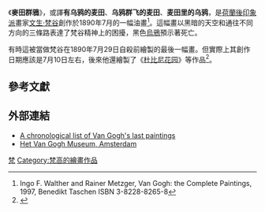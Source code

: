 {{Painting| image_file=Vincent van Gogh (1853-1890) - Wheat Field with Crows (1890).jpg
| title=Wheat Field with Crows
| zh_title =有乌鸦的麦田
| artist=[[文生·梵谷|文生·梵谷]]
| year=1890年7月
| type=布面[[油畫|油畫]]

| height_metric      = 50.2
| width_metric       = 103
| city=[[阿姆斯特丹|阿姆斯特丹]]
| museum=[[梵谷博物館|梵谷博物館]]
}}
《'''麥田群鴉'''》，或譯'''有乌鸦的麦田'''、'''乌鸦群飞的麦田'''、'''麦田里的乌鸦'''，是[[荷蘭|荷蘭]][[後印象派|後印象派]]畫家[[文生·梵谷|文生·梵谷]]創作於1890年7月的一幅油畫<ref>Ingo F. Walther and Rainer Metzger, Van Gogh: the Complete Paintings, 1997, Benedikt Taschen ISBN 3-8228-8265-8</ref>。這幅畫以黑暗的天空和通往不同方向的三條路表達了梵谷精神上的困擾，黑色[[烏鴉|烏鴉]]預示著死亡。

有時這被當做梵谷在1890年7月29日自殺前繪製的最後一幅畫。但實際上其創作日期應該是7月10日左右，後來他還繪製了《[[杜比尼花园|杜比尼花园]]》等作品<ref>{{cite web|url=http://www.vggallery.com/painting/by_period/auvers.htm|title=Auvers-sur-Oise: May – July 1890 (75 paintings)|publisher=vggallery.com|accessdate=29 July 2010|archive-date=2016-04-09|archive-url=https://web.archive.org/web/20160409030256/http://www.vggallery.com/painting/by_period/auvers.htm|dead-url=no}}</ref>。

== 參考文獻 ==
{{reflist}}

== 外部連結 ==
* [http://www.vggallery.com/painting/by_period/auvers.htm A chronological list of Van Gogh's last paintings]{{Wayback|url=http://www.vggallery.com/painting/by_period/auvers.htm |date=20160409030256 }}
* [http://www.vangoghmuseum.nl/ Het Van Gogh Museum, Amsterdam]{{Wayback|url=http://www.vangoghmuseum.nl/ |date=20090803082520 }}
{{梵高}}
[[Category:1890年畫作|梵]]
[[Category:梵高的繪畫作品|Category:梵高的繪畫作品]]

{{paint-stub}}